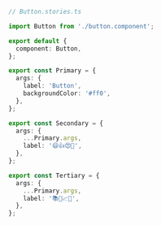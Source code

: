 ```ts
// Button.stories.ts

import Button from './button.component';

export default {
  component: Button,
};

export const Primary = {
  args: {
    label: 'Button',
    backgroundColor: '#ff0',
  },
};

export const Secondary = {
  args: {
    ...Primary.args,
    label: '😄👍😍💯',
  },
};

export const Tertiary = {
  args: {
    ...Primary.args,
    label: '📚📕📈🤓',
  },
};
```
